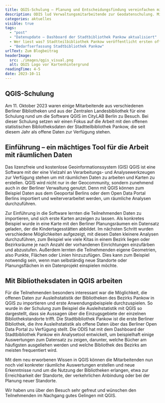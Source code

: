 ```yaml
---
title: QGIS-Schulung – Planung und Entscheidungsfindung vereinfachen mit öffentlichen Bibliotheksdaten
description: ODIS lud Verwaltungsmitarbeitende zur Geodatenschulung. Mit dem neu erworbenen Wissen in QGIS können nun räumliche Auswertungen erstellt und neue Erkenntnisse rund um die Nutzung der Bibliotheken erlangt werden, etwa zur Erreichbarkeit der Standorte und der Anpassung des Angebots an die Nutzenden.
categories: aktuelles
visible: true
tags:
  - "post"
  - "Datenupdate – Dashboard der Stadtbibliothek Pankow aktualisiert"
  - Wer liest was? Stadtteilbibliothek Pankow veröffentlicht ersten offenen Datensatz zu Bibliotheksdaten in Berlin
  - "Bedarfserfassung Stadtbibliothek Pankow"
urlText: Zum Blogbeitrag
headerImage:
  src: ./images/qgis_visual.png
  alt: QGIS Logo vor Kartenhintergrund
readingTime: 4-5
date: 2023-10-11
---
```


## QGIS-Schulung

Am 11. Oktober 2023 waren einige Mitarbeitende aus verschiedenen Berliner Bibliotheken und aus der Zentralen Landesbibliothek für eine Schulung rund um die Software QGIS im CityLAB Berlin zu Besuch. Bei dieser Schulung setzen wir einen Fokus auf die Arbeit mit den offenen statistischen Bibliotheksdaten der Stadtteilbibliothek Pankow, die seit diesem Jahr als offene Daten zur Verfügung stehen.

## Einführung – ein mächtiges Tool für die Arbeit mit räumlichen Daten

Das lizenzfreie und kostenlose Geoinformationssystem (GIS) QGIS ist eine Software mit der eine Vielzahl an Verarbeitungs- und Analysewerkzeugen zur Verfügung stehen um mit räumlichen Daten zu arbeiten und Karten zu erstellen. QGIS wird nicht nur in der Geocommunity, sondern zunehmend auch in der Berliner Verwaltung genutzt. Denn mit QGIS können zum Beispiel Daten aus dem Geoportal Berlins oder dem Open Data Portal Berlins importiert und weiterverarbeitet werden, um räumliche Analysen durchzuführen.

Zur Einführung in die Software lernten die Teilnehmenden Daten zu importieren, und sich erste Karten anzeigen zu lassen. Als konkretes Beispiel wurde in eine Karte mit den Berliner Planungsräumen ein Datensatz geladen, der die Kindertagesstätten abbildet. Im nächsten Schritt wurden verschiedene Möglichkeiten aufgezeigt, mit diesen Daten kleinere Analysen durchzuführen, zum Beispiel wie viele Kitas in einem Bezirk liegen oder Bezirksräume je nach Anzahl der vorhandenen Einrichtungen einzufärben und abzustufen. Außerdem lernten die Teilnehmenden eigene Geometrien, also Punkte, Flächen oder Linien hinzuzufügen. Dies kann zum Beispiel notwendig sein, wenn man selbständig neue Standorte oder Planungsflächen in ein Datenprojekt einspielen möchte.


<ImageSection
  src={image}
  caption="Gemeinsames Arbeiten und lebendiger Austausch"
  fullWidth
/>

## Mit Bibliotheksdaten in QGIS arbeiten

Für die Teilnehmenden besonders interessant war die Möglichkeit, die offenen Daten zur Ausleihstatistik der Bibliotheken des Bezirks Pankow in QGIS zu importieren und erste Anwendungsbeispiele durchzuspielen. So wurde in der Schulung zum Beispiel die Ausleihstatistik mit QGIS so dargestellt, dass sie Aussagen über die Einzugsgebiete der einzelnen Bibliothekstandorte trifft. Die Stadtbibliothek Pankow ist die erste Berliner Bibliothek, die ihre Ausleihstatistik als offene Daten über das Berliner Open Data Portal zu Verfügung stellt. Die ODIS hat mit dem Dashboard der Stadtbibliothek Pankow ein Analysetool entwickelt, um beispielhaft einige Auswertungen zum Datensatz zu zeigen, darunter, welche Bücher am häufigsten ausgeliehen werden und welche Bibliothek des Bezirks am meisten frequentiert wird.

Mit dem neu erworbenen Wissen in QGIS können die Mitarbeitenden nun noch viel konkreter räumliche Auswertungen erstellen und neue Erkenntnisse rund um die Nutzung der Bibliotheken erlangen, etwa zur Erreichbarkeit der Standorte, der verkehrlichen Anbindung oder bei der Planung neuer Standorte.

Wir haben uns über den Besuch sehr gefreut und wünschen den Teilnehmenden im Nachgang gutes Gelingen mit QGIS.
